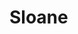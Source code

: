 
# Sloane
<ProjectDetails
  floatRight
  region="Reach"
  house="House Sloane"
  type="Keep"
  status="Completed"
  warp="/warp sloane"
  projectLead="larshping98"
  dateStarted="2014-09-13T07:00:00+00:00"
  dateCompleted="2014-09-13T07:00:00+00:00"
/>
